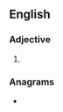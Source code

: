 ==English==

===Adjective===
{{head|en|adjective comparative form}}

# {{en-comparative of|inky}}

===Anagrams===
* {{anagrams|en|keirin}}